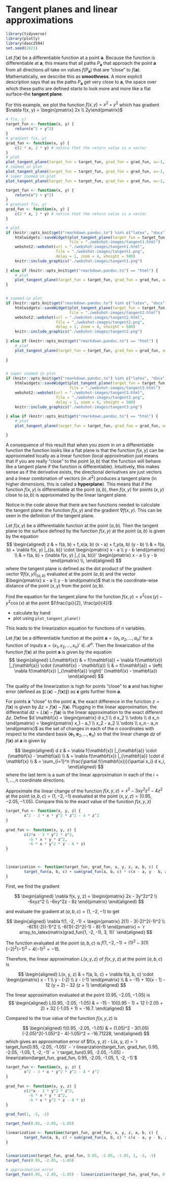 # Tangent planes and linear approximations

```r
library(tidyverse)
library(plotly)
library(dasc2594)
set.seed(2021)
```

Let $f(\mathbf{x})$ be a differentiable function at a point $\mathbf{a}$. Because the function is differentiable at $\mathbf{a}$, this means that all paths $P_\mathbf{a}$ that approach the point $\mathbf{a}$ from all directions all take on values $f(P_\mathbf{a})$ that are "close" to $f(\mathbf{a})$. Mathematically, we describe this as **smoothness**. A more explicit description says that as the paths $P_{\mathbf{a}}$ get very close to $\mathbf{a}$, the space over which these paths are defined starts to look more and more like a flat surface--the **tangent plane**. 

:::{.example}
For this example, we plot the function $f(x, y) = x^2 + y^2$ which has gradient $\nabla f(x, y) = \begin{pmatrix} 2x \\ 2y\end{pmatrix}$
```r
# f(x, y)
target_fun <- function(x, y) {
    return(x^2 + y^2)
}
# gradient f(x, y)
grad_fun <- function(x, y) {
    c(2 * x, 2 * y) # notice that the return value is a vector
}
# plot 
plot_tangent_plane(target_fun = target_fun, grad_fun = grad_fun, a=-1, b = 1)
# zoomed in plot
plot_tangent_plane(target_fun = target_fun, grad_fun = grad_fun, a=-1, b = 1, xlim = c(-1.5, 0.5), ylim = c(0.5, 1.5))
# super zoomed in plot
plot_tangent_plane(target_fun = target_fun, grad_fun = grad_fun, a=-1, b = 1, xlim = c(-1.1, -0.9), ylim = c(0.9, 1.1))
```



```r
target_fun <- function(x, y) {
    return(x^2 + y^2)
}
# gradient f(x, y)
grad_fun <- function(x, y) {
    c(2 * x, 2 * y) # notice that the return value is a vector
}

# plot
if (knitr::opts_knit$get("rmarkdown.pandoc.to") %in% c("latex", "docx")) {
    htmlwidgets::saveWidget(plot_tangent_plane(target_fun = target_fun, grad_fun = grad_fun, a=-1, b = 1),
                            file = "./webshot-images/tangent1.html")
    webshot2::webshot(url = "./webshot-images/tangent1.html", 
                      file = "./webshot-images/tangent1.png", 
                      delay = 1, zoom = 4, vheight = 500)
    knitr::include_graphics("./webshot-images/tangent1.png")
    
} else if (knitr::opts_knit$get("rmarkdown.pandoc.to") == "html") {
    # plot 
    plot_tangent_plane(target_fun = target_fun, grad_fun = grad_fun, a=-1, b = 1)
}


# zoomed-in plot
if (knitr::opts_knit$get("rmarkdown.pandoc.to") %in% c("latex", "docx")) {
    htmlwidgets::saveWidget(plot_tangent_plane(target_fun = target_fun, grad_fun = grad_fun, a=-1, b = 1, xlim = c(-1.5, 0.5), ylim = c(0.5, 1.5)),
                            file = "./webshot-images/tangent2.html")
    webshot2::webshot(url = "./webshot-images/tangent2.html", 
                      file = "./webshot-images/tangent2.png", 
                      delay = 1, zoom = 4, vheight = 500)
    knitr::include_graphics("./webshot-images/tangent2.png")
    
} else if (knitr::opts_knit$get("rmarkdown.pandoc.to") == "html") {
    # plot 
    plot_tangent_plane(target_fun = target_fun, grad_fun = grad_fun, a=-1, b = 1, xlim = c(-1.5, 0.5), ylim = c(0.5, 1.5))
    
}


# super zoomed in plot
if (knitr::opts_knit$get("rmarkdown.pandoc.to") %in% c("latex", "docx")) {
    htmlwidgets::saveWidget(plot_tangent_plane(target_fun = target_fun, grad_fun = grad_fun, a=-1, b = 1, xlim = c(-1.1, -0.9), ylim = c(0.9, 1.1)),
                            file = "./webshot-images/tangent3.html")
    webshot2::webshot(url = "./webshot-images/tangent3.html", 
                      file = "./webshot-images/tangent3.png", 
                      delay = 1, zoom = 4, vheight = 500)
    knitr::include_graphics("./webshot-images/tangent3.png")
    
} else if (knitr::opts_knit$get("rmarkdown.pandoc.to") == "html") {
    # plot 
    plot_tangent_plane(target_fun = target_fun, grad_fun = grad_fun, a=-1, b = 1, xlim = c(-1.1, -0.9), ylim = c(0.9, 1.1))

}
```

:::


A consequence of this result that when you zoom in on a differentiable function the function looks like a flat plane is that the function $f(x, y)$ can be approximated locally as a linear function (local approximation just means that if you are really "close" to the point $(a, b)$ that the function will behave like a tangent plane if the function is differentiable). Intuitively, this makes sense as if the derivative exists, the directional derivatives are just vectors and a linear combination of vectors (in $\mathcal{R}^2$) produces a tangent plane (in higher dimensions, this is called a **hyperplane**). This means that if the function $f(x, y)$ is differentiable at the point $(a, b)$, then $f(x, y)$ for points $(x, y)$ close to $(a, b)$ is approximated by the linear tangent plane.


Notice in the code above that there are two functions needed to calculate the tangent plane: the function $f(x, y)$ and the gradient $\nabla f(x, y)$. This can be seen in the definition  of the tangent plane.

:::{.definition name="Tangent plane"}

Let $f(x, y)$ be a differentiable function at the point $(a, b)$. Then the tangent plane to the surface defined by the function $f(x, y)$ at the point $(a, b)$ is given by the equation
$$
\begin{aligned}
z & = f(a, b) + f_x(a, b) (x - a) + f_y(a, b) (y - b) \\
& = f(a, b) + \nabla f(x, y) |_{(a, b)} \cdot \begin{pmatrix} x - a \\ y - b \end{pmatrix} \\
& = f(a, b) + (\nabla f(x, y) |_{ (a, b)})' \begin{pmatrix} x - a \\ y - b \end{pmatrix} \\,
\end{aligned}
$$
where the tangent plane is defined as the dot product of the graidient vector $\nabla f(x, y) |_{(a, b)}$ evaluated at the point $(a, b)$ and the vector $\begin{pmatrix} x - a \\ y - b \end{pmatrix}$ that is the coordinate-wise distance of the point $(x, y)$ from the point $(a, b)$.

:::

:::{.example}
Find the equation for the tangent plane for the function $f(x, y) = x^2 \cos(y) - y^2 \cos(x)$ at the point $(\frac{\pi}{2}, \frac{pi}{4})$

* calculate by hand
* plot using `plot_tangent_plane()`
    
:::


This leads to the linearization equation for functions of $n$ variables. 

:::{.definition name="Linearization of a function"}

Let $f(\mathbf{x})$ be a differentiable function at the point $\mathbf{a} = (a_1, a_2, \ldots, a_n)'$ for a function of inputs $\mathbf{x} = (x_1, x_2, \ldots, x_n)' \in \mathcal{R}^n$. Then the linearization of the function $f(\mathbf{x})$ at the point $\mathbf{a}$ is given by the equation
$$
\begin{aligned}
L(\mathbf{x}) & = f(\mathbf{a}) + \nabla f(\mathbf{x}) |_{\mathbf{a}} \cdot (\mathbf{x} - \mathbf{a}) \\
& = f(\mathbf{a}) + \left( \nabla f(\mathbf{x}) |_{\mathbf{a}} \right)' (\mathbf{x} - \mathbf{a})
\end{aligned}
$$

:::

The quality of the linearization is high for points "close" to $\mathbf{a}$ and has higher error (defined as $\|L(\mathbf{x}) - f(\mathbf{x})\|$) as $\mathbf{x}$ gets further from $\mathbf{a}$.

For points $\mathbf{x}$ "close" to the point $\mathbf{a}$, the exact difference in the function $z = f(\mathbf{x})$ is given by $\Delta z =  f(\mathbf{x}) - f(\mathbf{a})$. Plugging in the linear approximation, the differential $d z = L(\mathbf{x}) - f(\mathbf{a})$ is the linear approximation to the exact different $\Delta z$. Define $d \mathbf{x} = \begin{pmatrix} d x_1 \\ d x_2 \\ \vdots \\ d x_n \end{pmatrix} = \begin{pmatrix} x_1 - a_1 \\ x_2 - a_2 \\ \vdots \\ x_n - a_n \end{pmatrix}$ as the set of changes in each of the $n$ coordinates with respect to the standard basis $\{\mathbf{e}_1, \mathbf{e}_2, \ldots, \mathbf{e}_n\}$ so that the linear change $d z$ of $f(\mathbf{x})$ at $\mathbf{a}$ is given by 

$$
\begin{aligned}
d z & =  \nabla f(\mathbf{x}) |_{\mathbf{a}} \cdot (\mathbf{x} - \mathbf{a}) \\
& = \nabla f(\mathbf{x}) |_{\mathbf{a}} \cdot d \mathbf{x} \\
& = \sum_{i=1}^n \frac{\partial f(\mathbf{x})}{\partial x_i} d x_i,
\end{aligned}
$$
where the last term is a sum of the linear approximation in each of the $i = 1, \ldots, n$ coordinate directions.

:::{.example}
Approximate the linear change of the function $f(x, y, z) = x^2 - 3xy^2z^2 - 4z^2$ at the point $(a, b, c) = (1, -2, -1)$ evaluated at the point $(x, y, z) = (0.95, -2.05, -1.05)$. Compare this to the exact value of the function $f(x, y, z)$


```r
target_fun <- function(x, y, z) {
        x^2 - 3 * x * y^2 * z^2 - 4 * z^2
} 
        
grad_fun <- function(x, y, z) {
        c(2*x - 3 * y^2 * z^2,
          -6 * x * y * z^2,
          -6 * x * y^2 * z - 8 * z)
}



linearization <- function(target_fun, grad_fun, x, y, z, a, b, c) {
        target_fun(a, b, c) + sum(grad_fun(a, b, c) * c(x - a, y - b, z - c))
}

```

First, we find the gradient 

$$
\begin{aligned}
\nabla f(x, y, z) = \begin{pmatrix} 2x - 3y^2z^2 \\ -6xyz^2 \\ -6xy^2z - 8z \end{pmatrix}
\end{aligned}
$$

and evaluate the gradient at $(a, b, c) = (1, -2, -1)$ to get 

$$
\begin{aligned}
\nabla f(1, -2, -1) = \begin{pmatrix} 2(1) - 3(-2)^2(-1)^2 \\ -6(1)(-2)(-1)^2 \\ -6(1)(-2)^2(-1) - 8(-1) \end{pmatrix} = `r array_to_latex(matrix(grad_fun(1, -2, -1), 3, 1))` 
\end{aligned}
$$

The function evaluated at the point $(a, b, c)$ is $f(1, -2, -1) = (1)^2 - 3(1)(-2)^2(-1)^2 - 4(-1)^2 = -15$.

Therefore, the linear approximation $L(x, y, z)$ of $f(x, y, z)$ at the point $(a, b, c)$ is 

$$
\begin{aligned}
L(x, y, z) & = f(a, b, c) + \nabla f(a, b, c) \cdot \begin{pmatrix} x - 1 \\ y - (-2) \\ z - (-1) \end{pmatrix} \\
& = -15 + 10(x - 1) - 12 (y + 2) - 32 (z + 1)
\end{aligned}
$$

The linear approximation evaluated at the point $(0.95, -2.05, -1.05)$ is 
$$
\begin{aligned}
L(0.95, -2.05, -1.05) & = -15 - 10(0.95 - 1) + 12 (-2.05 + 2) + 32 (-1.05 + 1) = -16.7.
\end{aligned}
$$

Compared to the true value of the function $f(x, y, z)$ is 

$$
\begin{aligned}
f(0.95, -2.05, -1.05) & = (1.05)^2 - 3(1.05)(-2.05)^2(-1.05)^2 - 4(-1.05)^2 = -16.71228,
\end{aligned}
$$
which gives an approximation error of $f(x, y, z) - L(x, y, z) = `r target_fun(0.95, -2.05, -1.05)` - `r linearization(target_fun, grad_fun, 0.95, -2.05, -1.05, 1, -2, -1)` = `r target_fun(0.95, -2.05, -1.05) - linearization(target_fun, grad_fun, 0.95, -2.05, -1.05, 1, -2, -1)`$

```r
target_fun <- function(x, y, z) {
        x^2 - 3 * x * y^2 * z^2 - 4 * z^2
} 
        
grad_fun <- function(x, y, z) {
        c(2*x - 3 * y^2 * z^2,
          -6 * x * y * z^2,
          -6 * x * y^2 * z - 8 * z)
}

grad_fun(1, -2, -1)

target_fun(0.95, -2.05, -1.05)

linearization <- function(target_fun, grad_fun, x, y, z, a, b, c) {
        target_fun(a, b, c) + sum(grad_fun(a, b, c) * c(x - a, y - b, z - c))
}


linearization(target_fun, grad_fun, 0.95, -2.05, -1.05, 1, -2, -1)
target_fun(0.95, -2.05, -1.05)

# approximation error
target_fun(0.95, -2.05, -1.05) - linearization(target_fun, grad_fun, 0.95, -2.05, -1.05, 1, -2, -1)

```

:::




